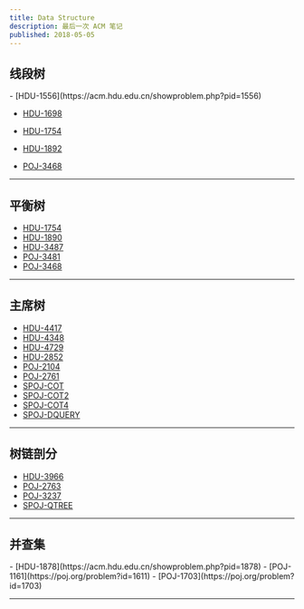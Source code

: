 ```yaml
---
title: Data Structure
description: 最后一次 ACM 笔记
published: 2018-05-05
---
```




## 线段树

<Columns>
  - [HDU-1556](https://acm.hdu.edu.cn/showproblem.php?pid=1556)

  - [HDU-1698](https://acm.hdu.edu.cn/showproblem.php?pid=1698)

  - [HDU-1754](https://acm.hdu.edu.cn/showproblem.php?pid=1754)

  - [HDU-1892](https://acm.hdu.edu.cn/showproblem.php?pid=1892)

  - [POJ-3468](https://poj.org/problem?id=3468)
</Columns>


---

## 平衡树

<Columns>

  - [HDU-1754](https://acm.hdu.edu.cn/showproblem.php?pid=1754)
  - [HDU-1890](https://acm.hdu.edu.cn/showproblem.php?pid=1890)
  - [HDU-3487](https://acm.hdu.edu.cn/showproblem.php?pid=3487)
  - [POJ-3481](https://poj.org/problem?id=3481)
  - [POJ-3468](https://poj.org/problem?id=3468)

</Columns>


---

## 主席树

<Columns>

  - [HDU-4417](https://acm.hdu.edu.cn/showproblem.php?pid=4417)
  - [HDU-4348](https://acm.hdu.edu.cn/showproblem.php?pid=4348)
  - [HDU-4729](https://acm.hdu.edu.cn/showproblem.php?pid=4729)
  - [HDU-2852](https://acm.hdu.edu.cn/showproblem.php?pid=2852)
  - [POJ-2104](https://poj.org/problem?id=2104)
  - [POJ-2761](https://poj.org/problem?id=2761)
  - [SPOJ-COT](https://www.spoj.com/problems/COT/en/)
  - [SPOJ-COT2](https://www.spoj.com/problems/COT2/en/)
  - [SPOJ-COT4](https://www.spoj.com/problems/COT4/en/)
  - [SPOJ-DQUERY](https://www.spoj.com/problems/DQUERY/en/)

</Columns>

---

## 树链剖分

<Columns>

  - [HDU-3966](https://acm.hdu.edu.cn/showproblem.php?pid=2586)
  - [POJ-2763](https://poj.org/problem?id=1703)
  - [POJ-3237](https://poj.org/problem?id=1703)
  - [SPOJ-QTREE](https://www.spoj.com/problems/QTREE/en/)

</Columns>

---

## 并查集

<Columns>
  - [HDU-1878](https://acm.hdu.edu.cn/showproblem.php?pid=1878)
  - [POJ-1161](https://poj.org/problem?id=1611)
  - [POJ-1703](https://poj.org/problem?id=1703)
</Columns>

---

